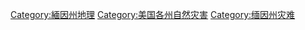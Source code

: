 [[Category:緬因州地理|Category:緬因州地理]]
[[Category:美国各州自然灾害|Category:美国各州自然灾害]]
[[Category:缅因州灾难|Category:缅因州灾难]]
